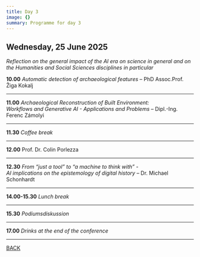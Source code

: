 ```yaml
---
title: Day 3
image: {}
summary: Programme for day 3
---
```

## Wednesday, 25 June 2025

*Reflection on the general impact of the AI ​​era on science in general and on the Humanities and Social Sciences disciplines in particular*

**10.00** *Automatic detection of archaeological features* – PhD Assoc.Prof. Žiga Kokalj

---

**11.00** *Archaeological Reconstruction of Built Environment:* \
&#x20;         *Workflows and Generative AI - Applications and Problems* – Dipl.-Ing. Ferenc Zámolyi

---

**11.30** *Coffee break*

---

**12.00** Prof. Dr. Colin Porlezza

---

**12.30** *From “just a tool” to “a machine to think with” -* \
&#x20;         *AI implications on the epistemology of digital history* – Dr. Michael Schonhardt

---

**14.00-15.30** *Lunch break*

---

**15.30** *Podiumsdiskussion*

---

**17.00** *Drinks at the end of the conference*

---

[BACK](https://www.oeaw.ac.at/conference/ai-meets-hss/en/programme/)
